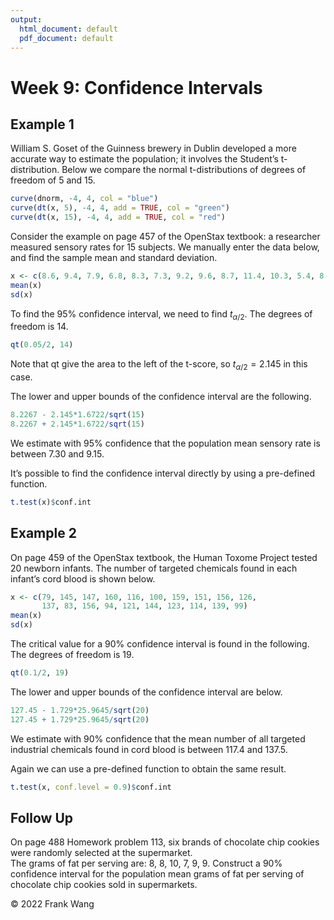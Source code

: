 ```yaml
---
output:
  html_document: default
  pdf_document: default
---
```

# Week 9: Confidence Intervals

## Example 1

William S. Goset of the Guinness brewery in Dublin developed a more accurate
way to estimate the population; it involves the Student's t-distribution.  Below 
we compare the normal t-distributions of degrees of freedom of 5 and 15.

```r
curve(dnorm, -4, 4, col = "blue")
curve(dt(x, 5), -4, 4, add = TRUE, col = "green")
curve(dt(x, 15), -4, 4, add = TRUE, col = "red")
```

Consider the example on page 457 of the OpenStax textbook: a researcher
measured sensory rates for 15 subjects.  We manually enter the data below, and
find the sample mean and standard deviation.  

```r
x <- c(8.6, 9.4, 7.9, 6.8, 8.3, 7.3, 9.2, 9.6, 8.7, 11.4, 10.3, 5.4, 8.1, 5.5, 6.9)
mean(x)
sd(x)
```

To find the 95% confidence interval, we need to find $t_{\alpha/2}$.  The 
degrees of freedom is 14.  

```r
qt(0.05/2, 14)
```

Note that qt give the area to the left of the t-score, so $t_{\alpha/2}=2.145$
in this case.

The lower and upper bounds of the confidence interval are the following.

```r
8.2267 - 2.145*1.6722/sqrt(15)
8.2267 + 2.145*1.6722/sqrt(15)
```

We estimate with 95% confidence that the population mean sensory rate
is between 7.30 and 9.15.

It's possible to find the confidence interval directly by using a pre-defined
function.

```r
t.test(x)$conf.int
```

## Example 2

On page 459 of the OpenStax textbook, the Human Toxome Project tested 20
newborn infants.  The number of targeted chemicals found in each infant's cord
blood is shown below.

```r
x <- c(79, 145, 147, 160, 116, 100, 159, 151, 156, 126,
       137, 83, 156, 94, 121, 144, 123, 114, 139, 99)
mean(x)
sd(x)
```

The critical value for a 90% confidence interval is found in the following.  The
degrees of freedom is 19.  

```r
qt(0.1/2, 19)
```

The lower and upper bounds of the confidence interval are below.

```r
127.45 - 1.729*25.9645/sqrt(20)
127.45 + 1.729*25.9645/sqrt(20)
```

We estimate with 90% confidence that the mean number of all targeted industrial 
chemicals found in cord blood is between 117.4 and 137.5.  

Again we can use a pre-defined function to obtain the same result.

```r
t.test(x, conf.level = 0.9)$conf.int
```

## Follow Up

On page 488 Homework problem 113, six brands of chocolate chip cookies
were randomly selected at the supermarket.  
The grams of fat per serving are: 8, 8, 10, 7, 9, 9.
Construct a 90% confidence interval for the population mean grams
of fat per serving of chocolate chip cookies sold in supermarkets.    

&copy; 2022 Frank Wang 
